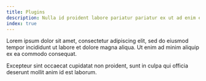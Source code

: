 ```yaml
---
title: Plugins
description: Nulla id proident labore pariatur pariatur ex ut ad enim et labore.
index: true
---
```



Lorem ipsum dolor sit amet, consectetur adipiscing elit, sed do eiusmod tempor incididunt ut labore et dolore magna aliqua. Ut enim ad minim aliquip ex ea commodo consequat.

Excepteur sint occaecat cupidatat non proident, sunt in culpa qui officia deserunt mollit anim id est laborum.

